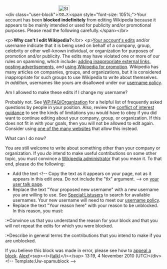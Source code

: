 <article id="29471013" title=User talk:EBLEX>
	<talkpage id="29471013" title="User talk:EBLEX">
&lt;div class=&quot;user-block&quot;&gt;[[Image:Stop_x_nuvola.svg|left|35px]]&lt;span style=&quot;font-size: 105%;&quot;&gt;Your account has been '''blocked indefinitely''' from editing Wikipedia because it appears to be mainly intended or used for publicity and/or promotional purposes. Please read the following carefully.&lt;/span&gt;&lt;/br&gt;

&lt;p&gt;'''Why can't I edit Wikipedia?'''&lt;/br&gt;
&lt;p&gt;[[Special:MyContributions|Your account's edits]] and/or username indicate that it is being used on behalf of a company, group, celebrity or other well-known individual, or organization for purposes of promotion and/or publicity. The edits may have violated one or more of our rules on spamming, which include: [[WP:LINKSPAM|adding inappropriate external links]], [[WP:SPAM|posting advertisements]], and [[WP:PROMOTION|using Wikipedia for promotion]]. Wikipedia has many articles on companies, groups, and organizations, but it is considered inappropriate for such groups to use Wikipedia to write about themselves. ''In addition'', usernames like yours are disallowed under our [[WP:ORGNAME|username policy]].

;Am I allowed to make these edits if I change my username?
Probably not.  See [[WP:FAQ/Organization]] for a helpful list of frequently asked questions by people in your position. Also, review the [[WP:COI|conflict of interest guidance]] to see the kinds of limitations you would have to obey if you did want to continue editing about your company, group, or organization. If this does not fit in with your goals, then you will not be allowed to edit again. Consider using [[WP:OUT|one of the many websites]] that allow this instead.

;What can I do now?
You are still welcome to write about something other than your company or organization. If you ''do'' intend to make useful contributions on some other topic, you must convince a [[WP:ADMIN|Wikipedia administrator]] that you mean it. To that end, please do the following:

*Add the text &lt;!-- Copy the text as it appears on your page, not as it appears in this edit area. Do not include the &quot;tlx&quot; argument. --&gt;{{tlx|unblock-spamun|Your proposed new username|Your reason here}} on [[Special:MyTalk|your user talk page]].
*Replace the text &quot;Your proposed new username&quot; with a new username you are willing to use. See [[Special:Listusers]] to search for available usernames. Your new username will need to meet our [[WP:U|username policy]].
*Replace the text &quot;Your reason here&quot; with your reason to be unblocked. In this reason, you must:
:*Convince us that you understand the reason for your block and that you will not repeat the edits for which you were blocked.
:*Describe in general terms the contributions that you intend to make if you are unblocked.

If you believe this block was made in error, please see how to [[WP:AAB|appeal a block]]. [[User:Alexf|Alexf]]&lt;sup&gt;&lt;i&gt;[[User talk:Alexf|(talk)]]&lt;/i&gt;&lt;/sup&gt; 13:19, 4 November 2010 (UTC)&lt;/div&gt;[[Category:Wikipedians who are indefinitely blocked for promotional user names|{{PAGENAME}}]]{{z17}}&lt;!-- Template:Uw-spamublock --&gt;
	</talkpage>
</article>